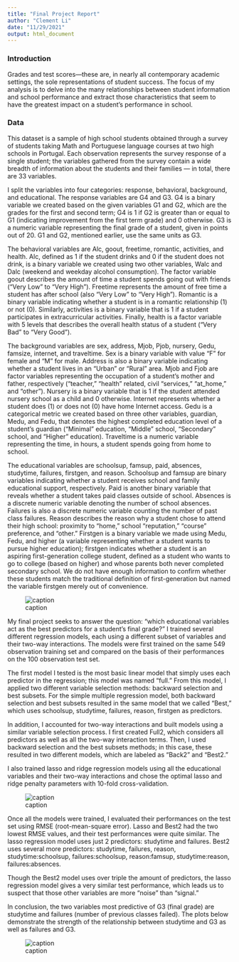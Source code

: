 ```yaml
---
title: "Final Project Report"
author: "Clement Li"
date: "11/29/2021"
output: html_document
---
```

### Introduction
Grades and test scores—these are, in nearly all contemporary academic settings, the sole representations of student success. The focus of my analysis is to delve into the many relationships between student information and school performance and extract those characteristics that seem to have the greatest impact on a student’s performance in school.


### Data

This dataset is a sample of high school students obtained through a survey of students taking Math and Portuguese language courses at two high schools in Portugal.  Each observation represents the survey response of a single student; the variables gathered from the survey contain a wide breadth of information about the students and their families — in total, there are 33 variables.

I split the variables into four categories: response, behavioral, background, and educational. The response variables are G4 and G3. G4 is a binary variable we created based on the given variables G1 and G2, which are the grades for the first and second term; G4 is 1 if G2 is greater than or equal to G1 (indicating improvement from the first term grade) and 0 otherwise. G3 is a numeric variable representing the final grade of a student, given in points out of 20. G1 and G2, mentioned earlier, use the same units as G3.

The behavioral variables are Alc, goout, freetime, romantic, activities, and health. Alc, defined as 1 if the student drinks and 0 if the student does not drink, is a binary variable we created using two other variables, Walc and Dalc (weekend and weekday alcohol consumption). The factor variable goout describes the amount of time a student spends going out with friends (“Very Low” to “Very High”). Freetime represents the amount of free time a student has after school (also “Very Low” to “Very High”). Romantic is a binary variable indicating whether a student is in a romantic relationship (1) or not (0). Similarly, activities is a binary variable that is 1 if a student participates in extracurricular activities. Finally, health is a factor variable with 5 levels that describes the overall health status of a student (“Very Bad” to “Very Good”).

The background variables are sex, address, Mjob, Pjob, nursery, Gedu, famsize, internet, and traveltime. Sex is a binary variable with value “F” for female and “M” for male. Address is also a binary variable indicating whether a student lives in an “Urban” or “Rural” area. Mjob and Fjob are factor variables representing the occupation of a student’s mother and father, respectively (“teacher,” “health” related, civil “services,” “at_home,” and “other”). Nursery is a binary variable that is 1 if the student attended nursery school as a child and 0 otherwise. Internet represents whether a student does (1) or does not (0) have home Internet access. Gedu is a categorical metric we created based on three other variables, guardian, Medu, and Fedu, that denotes the highest completed education level of a student’s guardian (“Minimal” education, “Middle” school, “Secondary” school, and “Higher” education). Traveltime is a numeric variable representing the time, in hours, a student spends going from home to school.

The educational variables are schoolsup, famsup, paid, absences, studytime, failures, firstgen, and reason. Schoolsup and famsup are binary variables indicating whether a student receives school and family educational support, respectively. Paid is another binary variable that reveals whether a student takes paid classes outside of school. Absences is a discrete numeric variable denoting the number of school absences. Failures is also a discrete numeric variable counting the number of past class failures. Reason describes the reason why a student chose to attend their high school: proximity to “home,” school “reputation,” “course” preference, and “other.” Firstgen is a binary variable we made using Medu, Fedu, and higher (a variable representing whether a student wants to pursue higher education); firstgen indicates whether a student is an aspiring first-generation college student, defined as a student who wants to go to college (based on higher) and whose parents both never completed secondary school. We do not have enough information to confirm whether these students match the traditional definition of first-generation but named the variable firstgen merely out of convenience.


![caption](./figures/figure1.png)



My final project seeks to answer the question: “which educational variables act as the best predictors for a student’s final grade?” I trained several different regression models, each using a different subset of variables and their two-way interactions. The models were first trained on the same 549 observation training set and compared on the basis of their performances on the 100 observation test set.


The first model I tested is the most basic linear model that simply uses each predictor in the regression; this model was named “full.” From this model, I applied two different variable selection methods: backward selection and best subsets. For the simple multiple regression model, both backward selection and best subsets resulted in the same model that we called “Best,” which uses schoolsup, studytime, failures, reason, firstgen as predictors. 


In addition, I accounted for two-way interactions and built models using a similar variable selection process. I first created Full2, which considers all predictors as well as all the two-way interaction terms. Then, I used backward selection and the best subsets methods; in this case, these resulted in two different models, which are labeled as “Back2” and “Best2.” 

I also trained lasso and ridge regression models using all the educational variables and their two-way interactions and chose the optimal lasso and ridge penalty parameters with 10-fold cross-validation.

![caption](./figures/figure2.png)

Once all the models were trained, I evaluated their performances on the test set using RMSE (root-mean-square error). Lasso and Best2 had the two lowest RMSE values, and their test performances were quite similar. The lasso regression model uses just 2 predictors: studytime and failures. Best2 uses several more predictors: studytime, failures, reason, studytime:schoolsup, failures:schoolsup, reason:famsup, studytime:reason, failures:absences. 

Though the Best2 model uses over triple the amount of predictors, the lasso regression model gives a very similar test performance, which leads us to suspect that those other variables are more “noise” than “signal.” 

In conclusion, the two variables most predictive of G3 (final grade) are studytime and failures (number of previous classes failed). The plots below demonstrate the strength of the relationship between studytime and G3 as well as failures and G3.

![caption](./figures/figure3.png)


